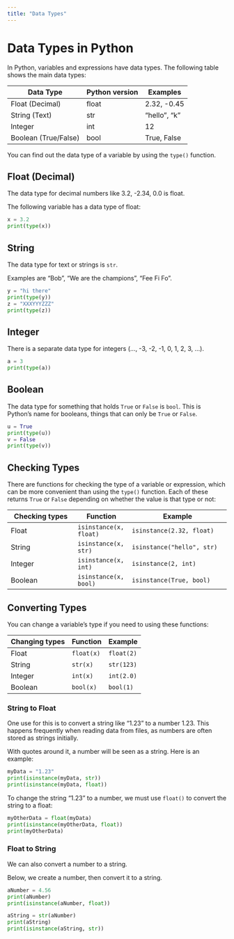 ```yaml
---
title: "Data Types"
---
```


# Data Types in Python

In Python, variables and expressions have data types. The following table shows the main data types:

| Data Type | Python version | Examples |
|--------------------|------------------|------------|
| Float (Decimal) | float | 2.32, -0.45 |
| String (Text) | str | "hello", "k" |
| Integer | int | 12 |
| Boolean (True/False) | bool | True, False |


You can find out the data type of a variable by using the `type()` function.

## Float (Decimal)

The data type for decimal numbers like 3.2, -2.34, 0.0 is float.

The following variable has a data type of float:

```python
x = 3.2
print(type(x))
```

## String

The data type for text or strings is `str`.

Examples are "Bob", "We are the champions", "Fee Fi Fo".

```python
y = "hi there"
print(type(y))
z = "XXXYYYZZZ"
print(type(z))
```

## Integer

There is a separate data type for integers (..., -3, -2, -1, 0, 1, 2, 3, ...).

```python
a = 3
print(type(a))
```

## Boolean

The data type for something that holds `True` or `False` is `bool`. This is Python's name for booleans, things that can only be `True` or `False`.

```python
u = True
print(type(u))
v = False
print(type(v))
```

## Checking Types

There are functions for checking the type of a variable or expression, which can be more convenient than using the `type()` function. Each of these returns `True` or `False` depending on whether the value is that type or not:

|  Checking types    |  Function     | Example                   |
|--------------------|----------------|-----------------------------|
|  Float             |   `isinstance(x, float)`  | `isinstance(2.32, float)`  |
|  String            |   `isinstance(x, str)`   | `isinstance("hello", str)`  |
|  Integer           |   `isinstance(x, int)`   | `isinstance(2, int)`        |
|  Boolean           |   `isinstance(x, bool)`  | `isinstance(True, bool)`    |

## Converting Types

You can change a variable's type if you need to using these functions:

|  Changing types    |  Function     | Example                   |
|--------------------|----------------|-----------------------------|
|  Float   |   `float(x)`  | `float(2)`                |
|  String            |   `str(x)`    | `str(123)`                |
|  Integer           |   `int(x)`    | `int(2.0)`                |
|  Boolean           |   `bool(x)`   | `bool(1)`                 |

### String to Float

One use for this is to convert a string like "1.23" to a number 1.23. This happens frequently when reading data from files, as numbers are often stored as strings initially.

With quotes around it, a number will be seen as a string. Here is an example:

```python
myData = "1.23"
print(isinstance(myData, str))
print(isinstance(myData, float))
```

To change the string "1.23" to a number, we must use `float()` to convert the string to a float:

```python
myOtherData = float(myData)
print(isinstance(myOtherData, float))
print(myOtherData)
```

### Float to String

We can also convert a number to a string.

Below, we create a number, then convert it to a string.

```python
aNumber = 4.56
print(aNumber)
print(isinstance(aNumber, float))

aString = str(aNumber)
print(aString)
print(isinstance(aString, str))
```

